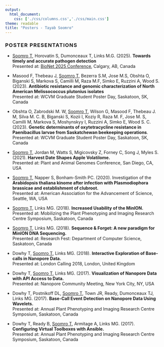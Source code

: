 ```yaml
---
output:
  html_document:
    css: ['./css/columns.css','./css/main.css']
theme: readable
title: "Posters - Tayab Soomro"
---
```


<style>
h3 {
letter-spacing: 0.09em;
line-spacing: 1px;
}
</style>

<div class="vspacer-50"></div>

<h3>POSTER PRESENTATIONS</h3>

<div class="vspacer-20"></div>

- <a href="./posters/nanoCAS_poster_2025.pdf"><i class="fa fa-file-pdf fa-lg" aria-hidden="true"></i></a> <u>Soomro T</u>, Horovatin S, Dumonceaux T, Links M.G. (2025). **Towards timely and accurate pathogen detection**  
Presented at: [BioNet 2025 Conference](https://www.linkedin.com/posts/tayabsoomro_bioinformatics-bionet-activity-7327740992353116160-3kSW?utm_source=share&utm_medium=member_desktop&rcm=ACoAAA34oIMBvrkB1EjRvb8tMof67mKNmFNv90A), Calgary, AB, Canada

- Masood F, Thebeau J, <u>Soomro T</u>, Bezerra S.M, Jose M.S, Obshta O, Biganski S, Markova S, Camilli M, Raza M.F, Simko E, Ruzzini A, Wood S. (2023). **Antibiotic resistance and genomic characterization of North American Melissococcus plutonius isolates**  
Presented at: WCVM Graduate Student Poster Day, Saskatoon, SK, Canada <i class="fa fa-file-pdf fa-lg" aria-hidden="true"></i>

- Obshta O, Zabrodski M. W, <u>Soomro T</u>, Wilson G, Masood F, Thebeau  J. M, Silva  M. C. B, Biganski  S, Kozii  I, Koziy  R, Raza  M. F, Jose  M. S, Camilli  M, Markova  S, Moshynskyy  I, Ruzzini  A, Simko E, Wood S. C. (2023). **Genetic determinants of oxytetracycline resistance in Paenibacillus larvae from Saskatchewan beekeeping operations**.   
Presented at: WCVM Graduate Student Poster Day, Saskatoon, SK, Canada

- <a href="./posters/soomrot_plant_mol_bio_conf_poster.pdf"><i class="fa fa-file-pdf fa-lg" aria-hidden="true"></i></a> <u>Soomro T</u>, Jordan M, Watts S, Migicovsky Z, Forney C, Song J, Myles S. (2021). **Harvest Date Shapes Apple Volatilome.**  
Presented at: Plant and Animal Genomes Conference, San Diego, CA, USA

- <u>Soomro T</u>, Napper S, Bonham-Smith PC. (2020). Investigation of the **Arabidopsis thaliana kinome after infection with Plasmodiophora brassicae and establishment of clubroot.**   
Presented at: American Association for the Advancement of Science, Seattle, WA, USA

- <u>Soomro T</u>, Links MG. (2018). **Increased Usability of the MinION.**  
Presented at: Mobilizing the Plant Phenotyping and Imaging Research Centre Symposium, Saskatoon, Canada

- <u>Soomro T</u>, Links MG. (2018). **Sequence & Forget: A new paradigm for MinION DNA Sequencing.**  
Presented at: Research Fest: Department of Computer Science, Saskatoon, Canada

- Dowhy T, <u>Soomro T</u>, Links MG. (2018). **Interactive Exploration of Base-calls in Nanopore Data.**  
Presented at: London Calling 2018, London, United Kingdom

- Dowhy T, <u>Soomro T</u>, Links MG. (2017). **Visualization of Nanopore Data with API Access to Data.**  
Presented at: Nanopore Community Meeting, New York City, NY, USA

- Dowhy T, Postnikoff DL, <u>Soomro T</u>, Town JR, Ready, Dumonceaux TJ, Links MG. (2017). **Base-Call Event Detection on Nanopore Data Using Wavelets.**  
Presented at: Annual Plant Phenotyping and Imaging Research Centre Symposium, Saskatoon, Canada

- Dowhy T, Ready B, <u>Soomro T</u>, Armitage A, Links MG. (2017). **Configuring Virtual Toolboxes with Ansible.**  
Presented at: Annual Plant Phenotyping and Imaging Research Centre Symposium, Saskatoon, Canada






